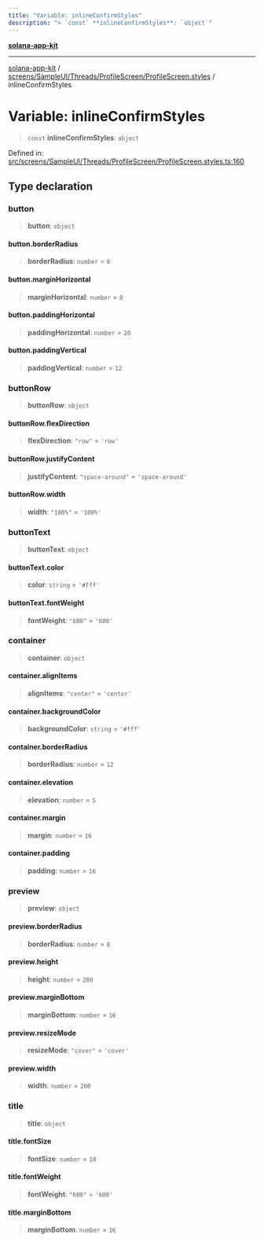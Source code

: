 ```yaml
---
title: "Variable: inlineConfirmStyles"
description: "> `const` **inlineConfirmStyles**: `object`"
---
```


[**solana-app-kit**](../../../../../../README.mdx)

***

[solana-app-kit](../../../../../../README.mdx) / [screens/SampleUI/Threads/ProfileScreen/ProfileScreen.styles](../README.mdx) / inlineConfirmStyles

# Variable: inlineConfirmStyles

> `const` **inlineConfirmStyles**: `object`

Defined in: [src/screens/SampleUI/Threads/ProfileScreen/ProfileScreen.styles.ts:160](https://github.com/SendArcade/solana-social-starter/blob/b27156124ee1831d644b1af765e8d55a2885cd4f/src/screens/SampleUI/Threads/ProfileScreen/ProfileScreen.styles.ts#L160)

## Type declaration

### button

> **button**: `object`

#### button.borderRadius

> **borderRadius**: `number` = `8`

#### button.marginHorizontal

> **marginHorizontal**: `number` = `8`

#### button.paddingHorizontal

> **paddingHorizontal**: `number` = `20`

#### button.paddingVertical

> **paddingVertical**: `number` = `12`

### buttonRow

> **buttonRow**: `object`

#### buttonRow.flexDirection

> **flexDirection**: `"row"` = `'row'`

#### buttonRow.justifyContent

> **justifyContent**: `"space-around"` = `'space-around'`

#### buttonRow.width

> **width**: `"100%"` = `'100%'`

### buttonText

> **buttonText**: `object`

#### buttonText.color

> **color**: `string` = `'#fff'`

#### buttonText.fontWeight

> **fontWeight**: `"600"` = `'600'`

### container

> **container**: `object`

#### container.alignItems

> **alignItems**: `"center"` = `'center'`

#### container.backgroundColor

> **backgroundColor**: `string` = `'#fff'`

#### container.borderRadius

> **borderRadius**: `number` = `12`

#### container.elevation

> **elevation**: `number` = `5`

#### container.margin

> **margin**: `number` = `16`

#### container.padding

> **padding**: `number` = `16`

### preview

> **preview**: `object`

#### preview.borderRadius

> **borderRadius**: `number` = `8`

#### preview.height

> **height**: `number` = `200`

#### preview.marginBottom

> **marginBottom**: `number` = `16`

#### preview.resizeMode

> **resizeMode**: `"cover"` = `'cover'`

#### preview.width

> **width**: `number` = `200`

### title

> **title**: `object`

#### title.fontSize

> **fontSize**: `number` = `18`

#### title.fontWeight

> **fontWeight**: `"600"` = `'600'`

#### title.marginBottom

> **marginBottom**: `number` = `16`
